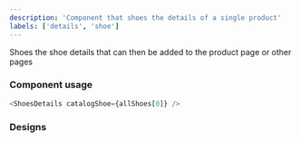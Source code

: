 ```yaml
---
description: 'Component that shoes the details of a single product'
labels: ['details', 'shoe']
---
```



Shoes the shoe details that can then be added to the product page or other pages

### Component usage

```js
<ShoesDetails catalogShoe={allShoes[0]} />
```

### Designs

<FigmaEmbed src="https://www.figma.com/embed?embed_host=share&url=https%3A%2F%2Fwww.figma.com%2Ffile%2FYOdxHWPVnxBcTAYw0zPyXf%2Fproduct%3Fnode-id%3D1323%253A2855" />
